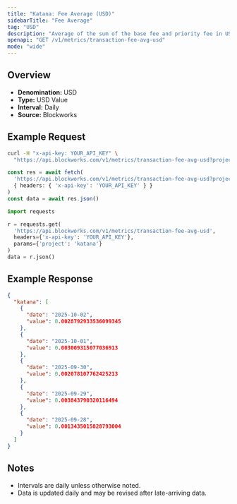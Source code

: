 ```yaml
---
title: "Katana: Fee Average (USD)"
sidebarTitle: "Fee Average"
tag: "USD"
description: "Average of the sum of the base fee and priority fee in USD that day"
openapi: "GET /v1/metrics/transaction-fee-avg-usd"
mode: "wide"
---
```


## Overview

- **Denomination:** USD
- **Type:** USD Value
- **Interval:** Daily
- **Source:** Blockworks

## Example Request

<CodeGroup>

```bash cURL
curl -H "x-api-key: YOUR_API_KEY" \
  "https://api.blockworks.com/v1/metrics/transaction-fee-avg-usd?project=katana"
```

```typescript TypeScript
const res = await fetch(
  'https://api.blockworks.com/v1/metrics/transaction-fee-avg-usd?project=katana',
  { headers: { 'x-api-key': 'YOUR_API_KEY' } }
)
const data = await res.json()
```

```python Python
import requests

r = requests.get(
  'https://api.blockworks.com/v1/metrics/transaction-fee-avg-usd',
  headers={'x-api-key': 'YOUR_API_KEY'},
  params={'project': 'katana'}
)
data = r.json()
```

</CodeGroup>

## Example Response

```json
{
  "katana": [
    {
      "date": "2025-10-02",
      "value": 0.0028792933536099345
    },
    {
      "date": "2025-10-01",
      "value": 0.003009315077036913
    },
    {
      "date": "2025-09-30",
      "value": 0.002078107762425213
    },
    {
      "date": "2025-09-29",
      "value": 0.003843790320116494
    },
    {
      "date": "2025-09-28",
      "value": 0.0013435015828793004
    }
  ]
}
```

## Notes
- Intervals are daily unless otherwise noted.
- Data is updated daily and may be revised after late-arriving data.